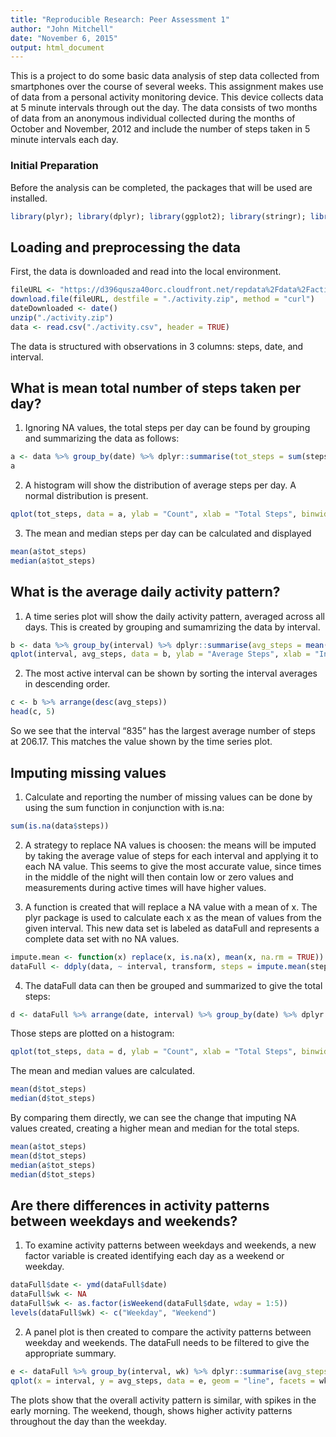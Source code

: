 ```yaml
---
title: "Reproducible Research: Peer Assessment 1"
author: "John Mitchell"
date: "November 6, 2015"
output: html_document
---
```


This is a project to do some basic data analysis of step data collected from smartphones over the course of several weeks. This assignment makes use of data from a personal activity monitoring device. This device collects data at 5 minute intervals through out the day. The data consists of two months of data from an anonymous individual collected during the months of October and November, 2012 and include the number of steps taken in 5 minute intervals each day. 

### Initial Preparation
Before the analysis can be completed, the packages that will be used are installed.

```r
library(plyr); library(dplyr); library(ggplot2); library(stringr); library(lubridate); library(timeDate)
```

## Loading and preprocessing the data
First, the data is downloaded and read into the local environment.
```r
fileURL <- "https://d396qusza40orc.cloudfront.net/repdata%2Fdata%2Factivity.zip"
download.file(fileURL, destfile = "./activity.zip", method = "curl")
dateDownloaded <- date()
unzip("./activity.zip")
data <- read.csv("./activity.csv", header = TRUE)
```
The data is structured with observations in 3 columns: steps, date, and interval.

## What is mean total number of steps taken per day?
1. Ignoring NA values, the total steps per day can be found by grouping and summarizing the data as follows:
```r
a <- data %>% group_by(date) %>% dplyr::summarise(tot_steps = sum(steps, na.rm = TRUE))
a
```

2. A histogram will show the distribution of average steps per day. A normal distribution is present.
```r
qplot(tot_steps, data = a, ylab = "Count", xlab = "Total Steps", binwidth = 2000, main = "Histogram of Steps per Day")
```

3. The mean and median steps per day can be calculated and displayed
```r
mean(a$tot_steps)
median(a$tot_steps)
```

## What is the average daily activity pattern?
1. A time series plot will show the daily activity pattern, averaged across all days. This is created by grouping and sumamrizing the data by interval.
```r
b <- data %>% group_by(interval) %>% dplyr::summarise(avg_steps = mean(steps, na.rm = TRUE))
qplot(interval, avg_steps, data = b, ylab = "Average Steps", xlab = "Interval", geom = "line", main = "Daily Activity Pattern")
```

2. The most active interval can be shown by sorting the interval averages in descending order.
```r
c <- b %>% arrange(desc(avg_steps))
head(c, 5)
```

So we see that the interval "835" has the largest average number of steps at 206.17. This matches the value shown by the time series plot.


## Imputing missing values
1. Calculate and reporting the number of missing values can be done by using the sum function in conjunction with is.na:
```r
sum(is.na(data$steps))
```

2. A strategy to replace NA values is choosen: the means will be imputed by taking the average value of steps for each interval and applying it to each NA value. This seems to give the most accurate value, since times in the middle of the night will then contain low or zero values and measurements during active times will have higher values.

3. A function is created that will replace a NA value with a mean of x. The  plyr package is used to calculate each x as the mean of values from the given interval. This new data set is labeled as dataFull and represents a complete data set with no NA values.
```r
impute.mean <- function(x) replace(x, is.na(x), mean(x, na.rm = TRUE))
dataFull <- ddply(data, ~ interval, transform, steps = impute.mean(steps))
```

4. The dataFull data can then be grouped and summarized to give the total steps:
```r
d <- dataFull %>% arrange(date, interval) %>% group_by(date) %>% dplyr::summarize(tot_steps = sum(steps))
```

Those steps are plotted on a histogram:
```r
qplot(tot_steps, data = d, ylab = "Count", xlab = "Total Steps", binwidth = 2000, main = "Histogram of Steps per Day")
```

The mean and median values are calculated.
```r
mean(d$tot_steps)
median(d$tot_steps)
```
By comparing them directly, we can see the change that imputing NA values created, creating a higher mean and median for the total steps.
```r
mean(a$tot_steps)
mean(d$tot_steps)
median(a$tot_steps)
median(d$tot_steps)
```

## Are there differences in activity patterns between weekdays and weekends?
1. To examine activity patterns between weekdays and weekends, a new factor variable is created identifying each day as a weekend or weekday.
```r
dataFull$date <- ymd(dataFull$date)
dataFull$wk <- NA
dataFull$wk <- as.factor(isWeekend(dataFull$date, wday = 1:5))
levels(dataFull$wk) <- c("Weekday", "Weekend")
```
2. A panel plot is then created to compare the activity patterns between weekday and weekends. The dataFull needs to be filtered to give the appropriate summary.
```r
e <- dataFull %>% group_by(interval, wk) %>% dplyr::summarise(avg_steps = mean(steps, na.rm = TRUE))
qplot(x = interval, y = avg_steps, data = e, geom = "line", facets = wk~., color = wk)
```

The plots show that the overall activity pattern is similar, with spikes in the early morning. The weekend, though, shows higher activity patterns throughout the day than the weekday.